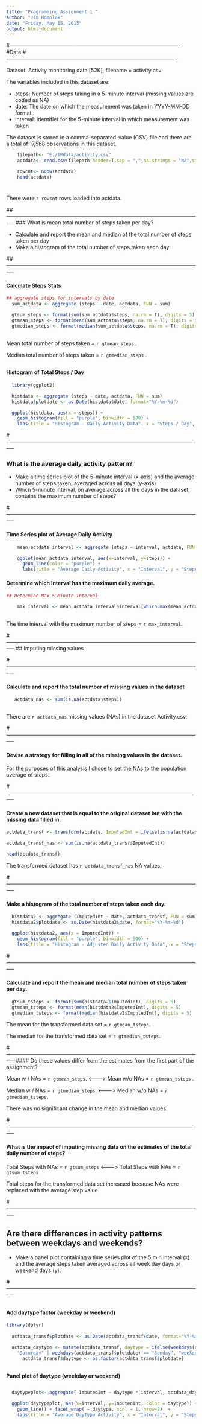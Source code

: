 ```yaml
---
title: "Programming Assignment 1 "
author: "Jim Homolak"
date: "Friday, May 15, 2015"
output: html_document
---
```



#-------------------------------------------------------------------------------------------------
#Data 
#-------------------------------------------------------------------------------------------------

Dataset: Activity monitoring data [52K], filename = activity.csv

The variables included in this dataset are:

- steps: Number of steps taking in a 5-minute interval (missing values are coded as NA)
-  date: The date on which the measurement was taken in YYYY-MM-DD format
-	interval: Identifier for the 5-minute interval in which measurement was taken

The dataset is stored in a comma-separated-value (CSV) file and there are a total of 17,568 observations in this dataset.




```r

    filepath<- "E:/1Rdata/activity.csv"
    actdata<- read.csv(filepath,header=T,sep = ",",na.strings = "NA",stringsAsFactors=FALSE)

    rowcnt<- nrow(actdata)
    head(actdata)

```

#
#

There were `r rowcnt` rows loaded into actdata.   


##-----------------------------------------------------------------------------------------------------------------
### What is mean total number of steps taken per day?


- Calculate and report the mean and median of the total number of steps taken per day
- Make a histogram of the total number of steps taken each day
  
##-----------------------------------------------------------------------------------------------------------------

#### Calculate Steps Stats

```r

## aggregate steps for intervals by date  
  sum_actdata <- aggregate (steps ~ date, actdata, FUN = sum)

```


```r

  gtsum_steps <- format(sum(sum_actdata$steps, na.rm = T), digits = 5)
  gtmean_steps <- format(mean(sum_actdata$steps, na.rm = T), digits = 5)
  gtmedian_steps <- format(median(sum_actdata$steps, na.rm = T), digits = 6, nsmall = 1)


```
##
##

Mean total number of steps taken = `r gtmean_steps` . 

Median total number of steps taken  = `r gtmedian_steps` .

##
##

#### Histogram of Total Steps / Day



```r

  library(ggplot2)  

  histdata <- aggregate (steps ~ date, actdata, FUN = sum)
  histdata$plotdate <- as.Date(histdata$date, format="%Y-%m-%d")

  ggplot(histdata, aes(x = steps)) +
    geom_histogram(fill = "purple", binwidth = 500) +
    labs(title = "Histogram - Daily Activity Data", x = "Steps / Day", y = "Frequency") 

```


#-----------------------------------------------------------------------------------------------------------------

### What is the average daily activity pattern?

  - Make a time series plot of the 5-minute interval (x-axis) and the average number of steps taken, averaged across all days (y-axis)
  - Which 5-minute interval, on average across all the days in the dataset, contains the maximum number of steps?


#-----------------------------------------------------------------------------------------------------------------

#### Time Series plot of Average Daily Activity

```r


    mean_actdata_interval <- aggregate (steps ~ interval, actdata, FUN = mean)

    ggplot(mean_actdata_interval, aes(x=interval, y=steps)) +
      geom_line(color = "purple") + 
      labs(title = "Average Daily Activity", x = "Interval", y = "Steps") 


```


#### Determine which Interval has the maximum daily average. 

```r

## Determine Max 5 Minute Interval

    max_interval <- mean_actdata_interval$interval[which.max(mean_actdata_interval$steps)]
    


```


The time interval with the maximum number of steps = `r max_interval`.

#-----------------------------------------------------------------------------------------------------------------
## Imputing missing values

#-----------------------------------------------------------------------------------------------------------------
  
  
#### Calculate and report the total number of missing values in the dataset

```r

   actdata_nas <- sum(is.na(actdata$steps))
   
```

 There are `r actdata_nas` missing values (NAs) in the dataset Activity.csv.

#-----------------------------------------------------------------------------------------------------------------


#### Devise a strategy for filling in all of the missing values in the dataset. 

For the purposes of this analysis I chose to set the NAs to the population average of steps.   

#-----------------------------------------------------------------------------------------------------------------


#### Create a new dataset that is equal to the original dataset but with the missing data filled in.

```r

actdata_transf <- transform(actdata, ImputedInt = ifelse(is.na(actdata$steps), mean(actdata$steps, na.rm=TRUE), actdata$steps))

actdata_transf_nas <- sum(is.na(actdata_transf$ImputedInt))

head(actdata_transf)

```

The transformed dataset has `r actdata_transf_nas` NA values. 

#-----------------------------------------------------------------------------------------------------------------

#### Make a histogram of the total number of steps taken each day. 


```r

  histdata2 <- aggregate (ImputedInt ~ date, actdata_transf, FUN = sum)
  histdata2$plotdate <- as.Date(histdata2$date, format="%Y-%m-%d")

  ggplot(histdata2, aes(x = ImputedInt)) +
    geom_histogram(fill = "purple", binwidth = 500) +
    labs(title = "Histogram - Adjusted Daily Activity Data", x = "Steps / Day", y = "Frequency") 


```


#-----------------------------------------------------------------------------------------------------------------

#### Calculate and report the mean and median total number of steps taken per day.  

```r

  gtsum_tsteps <- format(sum(histdata2$ImputedInt), digits = 5)
  gtmean_tsteps <- format(mean(histdata2$ImputedInt), digits = 5)
  gtmedian_tsteps <- format(median(histdata2$ImputedInt), digits = 5)

```



The mean for the transformed data set = `r gtmean_tsteps`. 

The median for the transformed data set = `r gtmedian_tsteps`. 


#-----------------------------------------------------------------------------------------------------------------
#### Do these values differ from the estimates from the first part of the assignment? 


Mean w / NAs =  `r gtmean_steps`.    <-------->   Mean w/o NAs = `r gtmean_tsteps` . 

Median w / NAs =  `r gtmedian_steps`.   <-------->   Median w/o NAs = `r gtmedian_tsteps`.

There was no significant change in the mean and median values. 


#-----------------------------------------------------------------------------------------------------------------


#### What is the impact of imputing missing data on the estimates of the total daily number of steps?


Total Steps with NAs = `r gtsum_steps`  <-------->   Total Steps with NAs = `r gtsum_tsteps`


Total steps for the transformed data set increased because NAs were replaced with the average step value.  

#-----------------------------------------------------------------------------------------------------------------

## Are there differences in activity patterns between weekdays and weekends?



 - Make a panel plot containing a time series plot of the 5 min interval (x) and the average steps taken averaged across all week day days or weekend days (y).




#-----------------------------------------------------------------------------------------------------------------


##   
##  

#### Add daytype factor (weekday or weekend)

```r

library(dplyr)
  
  actdata_transf$plotdate <- as.Date(actdata_transf$date, format="%Y-%m-%d")

  actdata_daytype <- mutate(actdata_transf, daytype = ifelse(weekdays(actdata_transf$plotdate) == 
    "Saturday" | weekdays(actdata_transf$plotdate) == "Sunday", "weekend", "weekday"))
      actdata_transf$daytype <- as.factor(actdata_transf$plotdate)

```

##    
##     

#### Panel plot of daytype (weekday or weekend)

##         
##           

```r

  daytypeplot<- aggregate( ImputedInt ~ daytype * interval, actdata_daytype, FUN =  mean)

  ggplot(daytypeplot, aes(x=interval, y=ImputedInt, color = daytype)) +
    geom_line() + facet_wrap( ~ daytype, ncol = 1, nrow=2)  +
    labs(title = "Average DayType Activity", x = "Interval", y = "Steps") 

```



